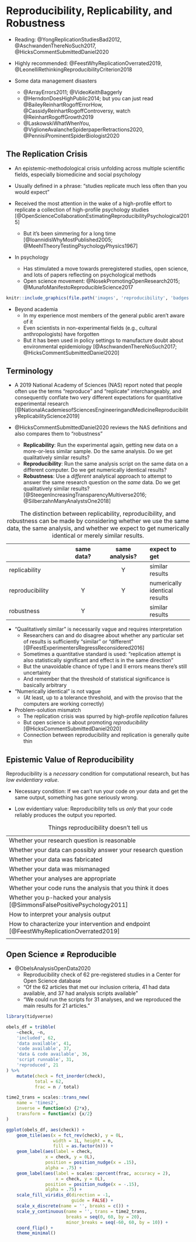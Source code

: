 # Reproducibility, Replicability, and Robustness #

- Reading: @YongReplicationStudiesBad2012, @AschwandenThereNoSuch2017, @HicksCommentSubmittedDaniel2020
- Highly recommended:  @FeestWhyReplicationOverrated2019, @LeonelliRethinkingReproducibilityCriterion2018

- Some data management disasters
    - @ArrayErrors2011; @VideoKeithBaggerly
    - @HerndonDoesHighPublic2014; but you can just read @BaileyReinhartRogoffErrorHow, @CassidyReinhartRogoffControversy, watch @ReinhartRogoffGrowth2019
    - @LaskowskiWhatWhenYou, @ViglioneAvalancheSpiderpaperRetractions2020, @PennisiProminentSpiderBiologist2020


## The Replication Crisis ##

- An epistemic-methodological crisis unfolding across multiple scientific fields, especially biomedicine and social psychology
- Usually defined in a phrase:  "studies replicate much less often than you would expect"

- Received the most attention in the wake of a high-profile effort to replicate a collection of high-profile psychology studies [@OpenScienceCollaborationEstimatingReproducibilityPsychological2015]
    - But it's been simmering for a long time [@IoannidisWhyMostPublished2005; @MeehlTheoryTestingPsychologyPhysics1967]

- In psychology
    - Has stimulated a move towards preregistered studies, open science, and lots of papers reflecting on psychological methods
    - Open science movement: @NosekPromotingOpenResearch2015; @MunafoManifestoReproducibleScience2017

```r
knitr::include_graphics(file.path('images', 'reproducibility', 'badges.png'))
```

- Beyond academia
    - In my experience most members of the general public aren't aware of it
    - Even scientists in non-experimental fields (e.g., cultural anthropologists) have forgotten
    - But it has been used in policy settings to manufacture doubt about environmental epidemiology [@AschwandenThereNoSuch2017; @HicksCommentSubmittedDaniel2020]


## Terminology ##

- A 2019 National Academy of Sciences (NAS) report noted that people often use the terms "reproduce" and "replicate" interchangeably, and consequently conflate two very different expectations for quantitative experimental research [@NationalAcademiesofSciencesEngineeringandMedicineReproducibilityReplicabilityScience2019]

- @HicksCommentSubmittedDaniel2020 reviews the NAS definitions and also compares them to "robustness"
    - **Replicability**: Run the experimental again, getting new data on a more-or-less similar sample.  Do the same analysis.  Do we get qualitatively similar results?  
    - **Reproducibility**: Run the same analysis script on the same data on a different computer.  Do we get numerically identical results? 
    - **Robustness**: Use a *different* analytical approach to attempt to answer the same research question on the *same* data.  Do we get qualitatively similar results?  [@SteegenIncreasingTransparencyMultiverse2016; @SilberzahnManyAnalystsOne2018]


|                     | same data? | same analysis? | expect to get 
|:--------------------|:----------:|:--------------:|:--------------
| replicability       |            | Y              | similar results
| reproducibility     | Y          | Y              | numerically identical results
| robustness          | Y          |                | similar results

Table: The distinction between replicability, reproducibility, and robustness can be made by considering whether we use the same data, the same analysis, and whether we expect to get numerically identical or merely similar results. 


- "Qualitatively similar" is necessarily vague and requires interpretation
    - Researchers can and do disagree about whether any particular set of results is sufficiently "similar" or "different" [@FeestExperimentersRegressReconsidered2016]
    - Sometimes a quantitative standard is used:  "replication attempt is also statistically significant and effect is in the same direction"
    - But the unavoidable chance of type I and II errors means there's still uncertainty
    - And remember that the threshold of statistical significance is basically arbitrary

- "Numerically identical" is not vague
    - (At least, up to a tolerance threshold, and with the proviso that the computers are working correctly)
    
- Problem-solution mismatch
    - The replication crisis was spurred by high-profile *replication* failures
    - But open science is about promoting *reproducibility* [@HicksCommentSubmittedDaniel2020]
    - Connection between reproducibility and replication is generally quite thin


## Epistemic Value of Reproducibility ##

Reproducibility is a *necessary* condition for computational research, but has *low evidentiary value*. 

- Necessary condition:  If we can't run your code on your data and get the same output, something has gone seriously wrong. 

- Low evidentiary value:  Reproducibility tells us *only* that your code reliably produces the output you reported.  

| |
|:-----| 
| Whether your research question is reasonable |
| Whether your data can possibly answer your research question |
| Whether your data was fabricated |
| Whether your data was mismanaged |
| Whether your analyses are appropriate |
| Whether your code runs the analysis that you think it does |
| Whether you p-hacked your analysis [@SimmonsFalsePositivePsychology2011] |
| How to interpret your analysis output |
| How to characterize your intervention and endpoint [@FeestWhyReplicationOverrated2019]
| |

Table: Things reproducibility doesn't tell us


## Open Science ≠ Reproducible ##

- @ObelsAnalysisOpenData2020
    - Reproducibility check of 62 pre-registered studies in a Center for Open Science database
    - "Of the 62 articles that met our inclusion criteria, 41 had data available, and 37 had analysis scripts available"
    - "We could run the scripts for 31 analyses, and we reproduced the main results for 21 articles."

```r
library(tidyverse)

obels_df = tribble(
    ~check, ~n, 
    'included', 62, 
    'data available', 41, 
    'code available', 37, 
    'data & code available', 36,
    'script runnable', 31, 
    'reproduced', 21
) %>% 
    mutate(check = fct_inorder(check), 
           total = 62, 
           frac = n / total)

time2_trans = scales::trans_new(
    name = 'times2', 
    inverse = function(x) {2*x}, 
    transform = function(x) {x/2}
)

ggplot(obels_df, aes(check)) +
    geom_tile(aes(x = fct_rev(check), y = 0L, 
                  width = 1L, height = n, 
                  fill = as.factor(n))) +
    geom_label(aes(label = check,
               x = check, y = 0L), 
               position = position_nudge(x = .15),
               alpha = .75) +
    geom_label(aes(label = scales::percent(frac, accuracy = 2),
                   x = check, y = 0L), 
               position = position_nudge(x = -.15), 
               alpha = .75) +
    scale_fill_viridis_d(direction = -1,
                         guide = FALSE) +
    scale_x_discrete(name = '', breaks = c()) +
    scale_y_continuous(name = '', trans = time2_trans, 
                       breaks = seq(0, 60, by = 20), 
                       minor_breaks = seq(-60, 60, by = 10)) +
    coord_flip() +
    theme_minimal()
```



